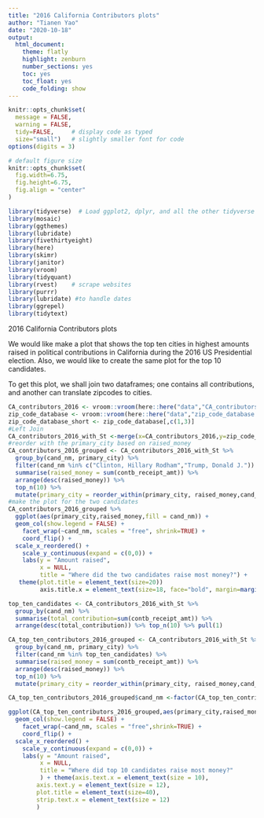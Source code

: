 ```yaml
---
title: "2016 California Contributors plots"
author: "Tianen Yao"
date: "2020-10-18"
output:
  html_document:
    theme: flatly
    highlight: zenburn
    number_sections: yes
    toc: yes
    toc_float: yes
    code_folding: show
---
```



```r
knitr::opts_chunk$set(
  message = FALSE, 
  warning = FALSE, 
  tidy=FALSE,     # display code as typed
  size="small")   # slightly smaller font for code
options(digits = 3)

# default figure size
knitr::opts_chunk$set(
  fig.width=6.75, 
  fig.height=6.75,
  fig.align = "center"
)
```


```r
library(tidyverse)  # Load ggplot2, dplyr, and all the other tidyverse packages
library(mosaic)
library(ggthemes)
library(lubridate)
library(fivethirtyeight)
library(here)
library(skimr)
library(janitor)
library(vroom)
library(tidyquant)
library(rvest)    # scrape websites
library(purrr)  
library(lubridate) #to handle dates
library(ggrepel)
library(tidytext)
```



2016 California Contributors plots

We would like make a plot that shows the top ten cities in highest amounts raised in political contributions in California during the 2016 US Presidential election.
Also, we would like to create the same plot for the top 10 candidates.


To get this plot, we shall join two dataframes; one contains all contributions, and another can translate zipcodes to cities.


```r

CA_contributors_2016 <- vroom::vroom(here::here("data","CA_contributors_2016.csv"))
zip_code_database <- vroom::vroom(here::here("data","zip_code_database.csv"))
zip_code_database_short <- zip_code_database[,c(1,3)]
#Left Join
CA_contributors_2016_with_St <-merge(x=CA_contributors_2016,y=zip_code_database_short,by="zip",all.x=TRUE)
#reorder with the primary_city based on raised_money
CA_contributors_2016_grouped <- CA_contributors_2016_with_St %>% 
  group_by(cand_nm, primary_city) %>%
  filter(cand_nm %in% c("Clinton, Hillary Rodham","Trump, Donald J.")) %>% 
  summarise(raised_money = sum(contb_receipt_amt)) %>% 
  arrange(desc(raised_money)) %>% 
  top_n(10) %>% 
  mutate(primary_city = reorder_within(primary_city, raised_money,cand_nm))
#make the plot for the two candidates
CA_contributors_2016_grouped %>% 
  ggplot(aes(primary_city,raised_money,fill = cand_nm)) +
  geom_col(show.legend = FALSE) +
    facet_wrap(~cand_nm, scales = "free", shrink=TRUE) +
    coord_flip() +
  scale_x_reordered() +
    scale_y_continuous(expand = c(0,0)) +
    labs(y = "Amount raised",
         x = NULL,
         title = "Where did the two candidates raise most money?") +
   theme(plot.title = element_text(size=20))
         axis.title.x = element_text(size=18, face="bold", margin=margin(20,0,0,0))
```






```r
top_ten_candidates <- CA_contributors_2016_with_St %>%  
  group_by(cand_nm) %>% 
  summarise(total_contribution=sum(contb_receipt_amt)) %>% 
  arrange(desc(total_contribution)) %>% top_n(10) %>% pull(1)

CA_top_ten_contributors_2016_grouped <- CA_contributors_2016_with_St %>% 
  group_by(cand_nm, primary_city) %>%
  filter(cand_nm %in% top_ten_candidates) %>% 
  summarise(raised_money = sum(contb_receipt_amt)) %>% 
  arrange(desc(raised_money)) %>% 
  top_n(10) %>% 
  mutate(primary_city = reorder_within(primary_city, raised_money,cand_nm))

CA_top_ten_contributors_2016_grouped$cand_nm <-factor(CA_top_ten_contributors_2016_grouped$cand_nm,levels=top_ten_candidates)

ggplot(CA_top_ten_contributors_2016_grouped,aes(primary_city,raised_money,fill = cand_nm)) +
  geom_col(show.legend = FALSE) +
    facet_wrap(~cand_nm, scales = "free",shrink=TRUE) +
    coord_flip() +
  scale_x_reordered() +
    scale_y_continuous(expand = c(0,0)) +
    labs(y = "Amount raised",
         x = NULL,
         title = "Where did top 10 candidates raise most money?"
         ) + theme(axis.text.x = element_text(size = 10),
        axis.text.y = element_text(size = 12),
        plot.title = element_text(size=40),
        strip.text.x = element_text(size = 12)
        )
```


